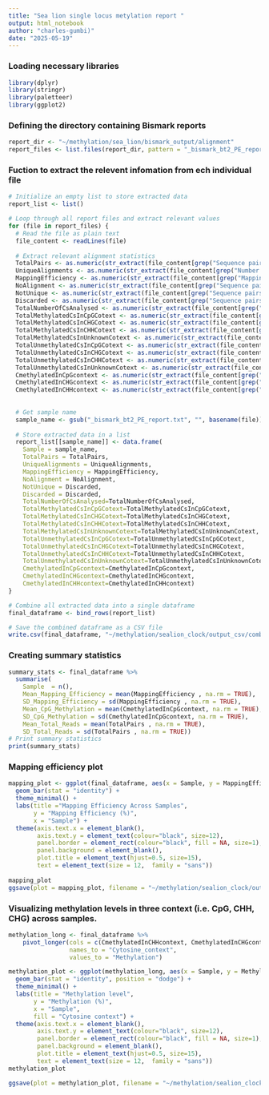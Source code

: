 ```yaml
---
title: "Sea lion single locus metylation report "
output: html_notebook
author: "charles-gumbi)"
date: "2025-05-19"
---
```


### Loading necessary libraries
```r
library(dplyr)
library(stringr)
library(paletteer)
library(ggplot2)
```

### Defining the directory containing Bismark reports
```r
report_dir <- "~/methylation/sea_lion/bismark_output/alignment"
report_files <- list.files(report_dir, pattern = "_bismark_bt2_PE_report.txt$", full.names = TRUE)
```

### Fuction to extract the relevent infomation from ech individual file 
```r
# Initialize an empty list to store extracted data
report_list <- list()

# Loop through all report files and extract relevant values
for (file in report_files) {
  # Read the file as plain text
  file_content <- readLines(file)
  
  # Extract relevant alignment statistics
  TotalPairs <- as.numeric(str_extract(file_content[grep("Sequence pairs analysed in total:", file_content)], "\\d+"))
  UniqueAlignments <- as.numeric(str_extract(file_content[grep("Number of paired-end alignments with a unique best hit:", file_content)], "\\d+"))
  MappingEfficiency <- as.numeric(str_extract(file_content[grep("Mapping efficiency:", file_content)], "\\d+\\.\\d+"))
  NoAlignment <- as.numeric(str_extract(file_content[grep("Sequence pairs with no alignments under any condition:", file_content)], "\\d+"))
  NotUnique <- as.numeric(str_extract(file_content[grep("Sequence pairs did not map uniquely:", file_content)], "\\d+"))
  Discarded <- as.numeric(str_extract(file_content[grep("Sequence pairs which were discarded because genomic sequence could not be extracted:", file_content)], "\\d+"))
  TotalNumberOfCsAnalysed <- as.numeric(str_extract(file_content[grep("Total number of C's analysed", file_content)], "\\d+"))
  TotalMethylatedCsInCpGCotext <- as.numeric(str_extract(file_content[grep("Total methylated C's in CpG context:", file_content)], "\\d+"))
  TotalMethylatedCsInCHGCotext <- as.numeric(str_extract(file_content[grep("Total methylated C's in CHG context:", file_content)], "\\d+"))
  TotalMethylatedCsInCHHCotext <- as.numeric(str_extract(file_content[grep("Total methylated C's in CHH context:", file_content)], "\\d+"))
  TotalMethylatedCsInUnknownCotext <- as.numeric(str_extract(file_content[grep("Total methylated C's in Unknown context", file_content)], "\\d+"))
  TotalUnmethylatedCsInCpGCotext <- as.numeric(str_extract(file_content[grep("Total unmethylated C's in CpG context", file_content)], "\\d+"))
  TotalUnmethylatedCsInCHGCotext <- as.numeric(str_extract(file_content[grep("Total unmethylated C's in CHG context", file_content)], "\\d+"))
  TotalUnmethylatedCsInCHHCotext <- as.numeric(str_extract(file_content[grep("Total unmethylated C's in CHH context", file_content)], "\\d+"))
  TotalUnmethylatedCsInUnknownCotext <- as.numeric(str_extract(file_content[grep("Total unmethylated C's in Unknown context", file_content)], "\\d+"))
  CmethylatedInCpGcontext <- as.numeric(str_extract(file_content[grep("C methylated in CpG context", file_content)], "\\d+"))
  CmethylatedInCHGcontext <- as.numeric(str_extract(file_content[grep("C methylated in CHG context", file_content)], "\\d+"))
  CmethylatedInCHHcontext <- as.numeric(str_extract(file_content[grep("C methylated in CHH context", file_content)], "\\d+"))
  
  
  # Get sample name
  sample_name <- gsub("_bismark_bt2_PE_report.txt", "", basename(file))
  
  # Store extracted data in a list
  report_list[[sample_name]] <- data.frame(
    Sample = sample_name, 
    TotalPairs = TotalPairs, 
    UniqueAlignments = UniqueAlignments, 
    MappingEfficiency = MappingEfficiency, 
    NoAlignment = NoAlignment, 
    NotUnique = Discarded, 
    Discarded = Discarded,
    TotalNumberOfCsAnalysed=TotalNumberOfCsAnalysed,
    TotalMethylatedCsInCpGCotext=TotalMethylatedCsInCpGCotext,
    TotalMethylatedCsInCHGCotext=TotalMethylatedCsInCHGCotext,
    TotalMethylatedCsInCHHCotext=TotalMethylatedCsInCHHCotext,
    TotalMethylatedCsInUnknownCotext=TotalMethylatedCsInUnknownCotext,
    TotalUnmethylatedCsInCpGCotext=TotalUnmethylatedCsInCpGCotext,
    TotalUnmethylatedCsInCHGCotext=TotalUnmethylatedCsInCHGCotext,
    TotalUnmethylatedCsInCHHCotext=TotalUnmethylatedCsInCHHCotext,
    TotalUnmethylatedCsInUnknownCotext=TotalUnmethylatedCsInUnknownCotext,
    CmethylatedInCpGcontext=CmethylatedInCpGcontext,
    CmethylatedInCHGcontext=CmethylatedInCHGcontext,
    CmethylatedInCHHcontext=CmethylatedInCHHcontext)
}

# Combine all extracted data into a single dataframe
final_dataframe <- bind_rows(report_list)

# Save the combined dataframe as a CSV file
write.csv(final_dataframe, "~/methylation/sealion_clock/output_csv/combined_bismark_alignment_summary.csv", row.names = FALSE)
```

### Creating summary statistics
```r

summary_stats <- final_dataframe %>%
  summarise(
    Sample  = n(),
    Mean_Mapping_Efficiency = mean(MappingEfficiency , na.rm = TRUE),
    SD_Mapping_Efficiency = sd(MappingEfficiency , na.rm = TRUE),
    Mean_CpG_Methylation = mean(CmethylatedInCpGcontext, na.rm = TRUE),
    SD_CpG_Methylation = sd(CmethylatedInCpGcontext, na.rm = TRUE),
    Mean_Total_Reads = mean(TotalPairs , na.rm = TRUE),
    SD_Total_Reads = sd(TotalPairs , na.rm = TRUE))
# Print summary statistics
print(summary_stats)
```



### Mapping efficiency plot
```r
mapping_plot <- ggplot(final_dataframe, aes(x = Sample, y = MappingEfficiency)) +
  geom_bar(stat = "identity") +
  theme_minimal() +
  labs(title ="Mapping Efficiency Across Samples",
       y = "Mapping Efficiency (%)",
       x = "Sample") + 
  theme(axis.text.x = element_blank(),
        axis.text.y = element_text(colour="black", size=12),
        panel.border = element_rect(colour="black", fill = NA, size=1), 
        panel.background = element_blank(), 
        plot.title = element_text(hjust=0.5, size=15),
        text = element_text(size = 12,  family = "sans"))
  
mapping_plot
ggsave(plot = mapping_plot, filename = "~/methylation/sealion_clock/output_plot/mapping_plot.png" , width = 8, height = 6, dpi = 300)
```

###  Visualizing methylation levels in three context (i.e. CpG, CHH, CHG) across samples. 
```r
methylation_long <- final_dataframe %>%
    pivot_longer(cols = c(CmethylatedInCHHcontext, CmethylatedInCHGcontext, CmethylatedInCpGcontext),
                 names_to = "Cytosine_context",
                 values_to = "Methylation")

methylation_plot <- ggplot(methylation_long, aes(x = Sample, y = Methylation, fill = Cytosine_context)) +
  geom_bar(stat = "identity", position = "dodge") +
  theme_minimal() +
  labs(title = "Methylation level", 
       y = "Methylation (%)",
       x = "Sample", 
       fill = "Cytosine context") +
  theme(axis.text.x = element_blank(),
        axis.text.y = element_text(colour="black", size=12),
        panel.border = element_rect(colour="black", fill = NA, size=1), 
        panel.background = element_blank(), 
        plot.title = element_text(hjust=0.5, size=15),
        text = element_text(size = 12,  family = "sans"))
methylation_plot

ggsave(plot = methylation_plot, filename = "~/methylation/sealion_clock/output_plot/methylation_plot.png", width = 8, height = 6, dpi = 300)
```


